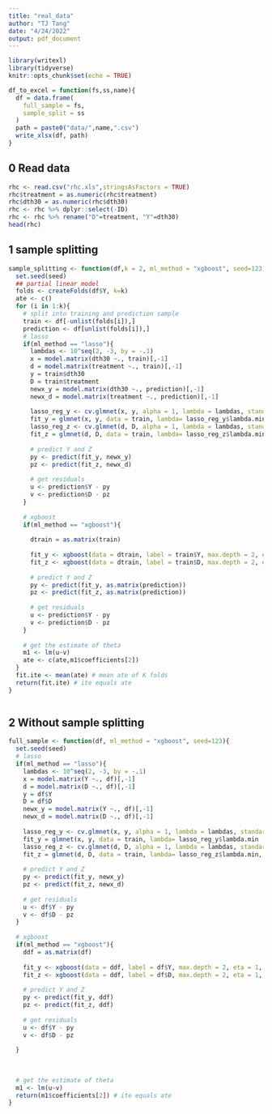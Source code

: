 ```yaml
---
title: "real_data"
author: "TJ Tang"
date: "4/24/2022"
output: pdf_document
---
```


```r
library(writexl)
library(tidyverse)
knitr::opts_chunk$set(echo = TRUE)
```


```r
df_to_excel = function(fs,ss,name){
  df = data.frame(
    full_sample = fs,
    sample_split = ss
  )
  path = paste0("data/",name,".csv")
  write_xlsx(df, path)
}
```

## 0 Read data

```r
rhc <- read.csv("rhc.xls",stringsAsFactors = TRUE)
rhc$treatment = as.numeric(rhc$treatment)
rhc$dth30 = as.numeric(rhc$dth30)
rhc <- rhc %>% dplyr::select(-ID)
rhc <- rhc %>% rename("D"=treatment, "Y"=dth30)
head(rhc)
```


## 1 sample splitting

```r
sample_splitting <- function(df,k = 2, ml_method = "xgboost", seed=123){
  set.seed(seed)
  ## partial linear model
  folds <- createFolds(df$Y, k=k)
  ate <- c()
  for (i in 1:k){
    # split into training and prediction sample
    train <- df[-unlist(folds[i]),]
    prediction <- df[unlist(folds[i]),] 
    # lasso
    if(ml_method == "lasso"){
      lambdas <- 10^seq(2, -3, by = -.1)
      x = model.matrix(dth30 ~., train)[,-1]
      d = model.matrix(treatment ~., train)[,-1]
      y = train$dth30
      D = train$treatment
      newx_y = model.matrix(dth30 ~., prediction)[,-1]
      newx_d = model.matrix(treatment ~., prediction)[,-1]
      
      lasso_reg_y <- cv.glmnet(x, y, alpha = 1, lambda = lambdas, standardize = TRUE, nfolds = 5)
      fit_y = glmnet(x, y, data = train, lambda= lasso_reg_y$lambda.min , family='gaussian', intercept = F, alpha=1)
      lasso_reg_z <- cv.glmnet(d, D, alpha = 1, lambda = lambdas, standardize = TRUE, nfolds = 5)
      fit_z = glmnet(d, D, data = train, lambda= lasso_reg_z$lambda.min, family='gaussian', intercept = F, alpha=1)
      
      # predict Y and Z
      py <- predict(fit_y, newx_y)
      pz <- predict(fit_z, newx_d)
      
      # get residuals
      u <- prediction$Y - py
      v <- prediction$D - pz
    }
    
    # xgboost
    if(ml_method == "xgboost"){
      
      dtrain = as.matrix(train)
      
      fit_y <- xgboost(data = dtrain, label = train$Y, max.depth = 2, eta = 1, nthread = 2, nrounds = 2, objective = "reg:squarederror", verbose = FALSE)
      fit_z <- xgboost(data = dtrain, label = train$D, max.depth = 2, eta = 1, nthread = 2, nrounds = 2, objective = "binary:logistic", verbose = FALSE)
      
      # predict Y and Z
      py <- predict(fit_y, as.matrix(prediction))
      pz <- predict(fit_z, as.matrix(prediction))
      
      # get residuals
      u <- prediction$Y - py
      v <- prediction$D - pz
    }
    
    # get the estimate of theta
    m1 <- lm(u~v)
    ate <- c(ate,m1$coefficients[2])
  }
  fit.ite <- mean(ate) # mean ate of K folds
  return(fit.ite) # ite equals ate
}
```


```r

```


## 2 Without sample splitting

```r
full_sample <- function(df, ml_method = "xgboost", seed=123){
  set.seed(seed)
  # lasso
  if(ml_method == "lasso"){
    lambdas <- 10^seq(2, -3, by = -.1)
    x = model.matrix(Y ~., df)[,-1]
    d = model.matrix(D ~., df)[,-1]
    y = df$Y
    D = df$D
    newx_y = model.matrix(Y ~., df)[,-1]
    newx_d = model.matrix(D ~., df)[,-1]
    
    lasso_reg_y <- cv.glmnet(x, y, alpha = 1, lambda = lambdas, standardize = TRUE, nfolds = 5)
    fit_y = glmnet(x, y, data = train, lambda= lasso_reg_y$lambda.min , family='gaussian', intercept = F, alpha=1)
    lasso_reg_z <- cv.glmnet(d, D, alpha = 1, lambda = lambdas, standardize = TRUE, nfolds = 5)
    fit_z = glmnet(d, D, data = train, lambda= lasso_reg_z$lambda.min, family='gaussian', intercept = F, alpha=1)
    
    # predict Y and Z
    py <- predict(fit_y, newx_y)
    pz <- predict(fit_z, newx_d)
    
    # get residuals
    u <- df$Y - py
    v <- df$D - pz
  }
  
  # xgboost
  if(ml_method == "xgboost"){
    ddf = as.matrix(df)
    
    fit_y <- xgboost(data = ddf, label = df$Y, max.depth = 2, eta = 1, nthread = 2, nrounds = 2, objective = "reg:squarederror", verbose = FALSE)
    fit_z <- xgboost(data = ddf, label = df$D, max.depth = 2, eta = 1, nthread = 2, nrounds = 2, objective = "binary:logistic", verbose = FALSE)
    
    # predict Y and Z
    py <- predict(fit_y, ddf)
    pz <- predict(fit_z, ddf)
    
    # get residuals
    u <- df$Y - py
    v <- df$D - pz
    
  }
  
  
  
  # get the estimate of theta
  m1 <- lm(u~v)
  return(m1$coefficients[2]) # ite equals ate
}
```


